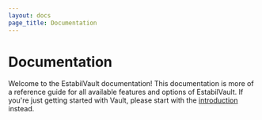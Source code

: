 ```yaml
---
layout: docs
page_title: Documentation
---
```


# Documentation

Welcome to the EstabilVault documentation! This documentation is more of a reference guide for all available features and options of EstabilVault. If you're just getting started with Vault, please start with the [introduction](/docs/what-is-vault) instead.
